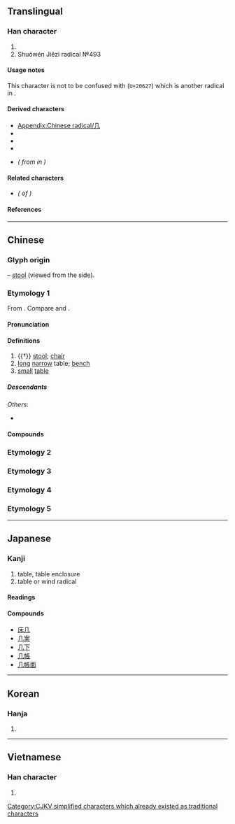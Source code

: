 {{also|凡|凢|儿|幾|Л}}
{{character info}}
{{character info|⼏}}
==Translingual==
{{stroke order|strokes=2}}
{{stroke order|type=animate}}

===Han character===
{{Han char|rn=16|rad=几|as=00|sn=2|four=77210|canj=HN|ids=⿰丿㇈}}

# {{mul-kangxi radical-def}}
# Shuōwén Jiězì radical №493

====Usage notes====
This character is not to be confused with {{l|mul|𠘧}} (<code>U+20627</code>) which is another radical in ''{{w|Shuowen Jiezi|Shuōwén}}''.

====Derived characters====
* [[Appendix:Chinese radical/几]]
* {{l|mul|[[仉]], [[叽]], [[𡚫]], [[㞦]], [[𢁒]], [[𢎪]], [[𢖯]], [[𢩫]], [[㲹]], [[𤜝]], [[𨸔]], [[机]], [[𭭙]], [[𣦽]], [[𣬠]], [[玑]], [[肌]], [[矶]], [[𥘌]], [[𬓠]], [[竌]], [[䘛]], [[籶]], [[𥾊]], [[𰭗]], [[𫇔]], [[虮]], [[𮗸]], [[𧺋]], [[𧾾]], [[䡄]], [[𨱙]], [[釠]]([[𰽕]]), [[𮓟]], [[𩉜]], [[飢]]([[饥]]), [[𩨒]], [[𮬥]], [[𪊋]], [[𣽳]], [[𧇔]], [[𧶹]], [[𪗗]]}}
* {{l|mul|[[亢]], [[𡯂]], [[冗]], [[𭅠]], [[宂]], [[𫵳]], [[𭙍]], [[芁]], [[𣱻]], [[𠫞]], [[𤴪]], [[𥃯]], [[秃]], [[𥤤]], [[𥩕]], [[𦒲]], [[虎]], [[𧘊]], [[𧟣]], [[咒]], [[壳]], [[𢆻]], [[亮]], [[𩁸]], [[𣑽]], [[𧦕]], [[髠]], [[焭]],<!-- Note: 鳧/鳬(凫) is derived from 𠘧 not 几 (Refer Shuōwén) --> [[𪎑]], [[麂]], [[𨳋]], [[𭍚]]}} <!-- Note: Characters not found under radical index of 几 -->
* {{l|mul|[[䢳]], [[𧆡]], [[𩑏]], [[𬺲]], [[𧦔]], [[斻]], [[𣃲]]}} <!-- Note: Characters not found under radical index of 几 -->
* {{l|mul|[[讥]], [[机]]<!-- Note: 机 also exists as unsimplified character -->}} ''({{w|Simplified Chinese|Simplified}} from {{l|mul|[[譏]], [[機]]}} in {{w|traditional Chinese}})''

====Related characters====
* {{l|mul|[[幾]]}} ''({{w|Traditional Chinese|Traditional form}} of {{lang|mul|几}})''

====References====
{{Han ref|kx=0133.570|dkj=01737|dj=0299.080|hdz=10275.190|uh=51E0}}

----

==Chinese==

===Glyph origin===
{{Han etym}}
{{liushu|p}} – [[stool]] (viewed from the side).

===Etymology 1===
{{zh-forms|alt=𠀃,机}}

From {{inh|zh|sit-pro|*krəj||foot, leg; stool}}. Compare {{cog|bo|ཁྲི}} and {{cog|my|ခြေ}}.

====Pronunciation====
{{zh-pron
|m=jī,jǐ,2nb=literary variant in Taiwan
|ma=y
|c=gei1,gei2
|md=gī
|mn=kí
|w=2ji
|mc=y
|oc=y
|cat=n
}}

====Definitions====
{{zh-hanzi}}

# {{†}} [[stool]]; [[chair]]
# [[long]] [[narrow]] table; [[bench]]
# [[small]] [[table]]
#: {{zh-x|茶几|tea table}}

=====Descendants=====
{{CJKV||き|궤|kỉ}}
''Others'':
* {{desc|bor=1|vi|ghế||chair}}

====Compounds====
{{zh-der|伏几|几几|几席|几杖|几案|几筵|方几|明窗淨几|燕几|窗明几淨|茶几|隱几|雪窗螢几|高几}}

===Etymology 2===
{{zh-see|幾}}

===Etymology 3===
{{zh-see|人|v}}

===Etymology 4===
{{zh-see|明|a}}

===Etymology 5===
{{zh-see|𠘧|v}}

----

==Japanese==

===Kanji===
{{ja-kanji|grade=|rs=几00}}

# table, table enclosure
# table or wind radical

====Readings====
{{ja-readings
|goon=き
|kanon=き
|kun=つくえ-
|nanori=おしまずき
}}

====Compounds====
* [[床几]]
* [[几案]]
* [[几下]]
* [[几帳]]
* [[几帳面]]

----

==Korean==

===Hanja===
{{ko-hanja|궤}}

# {{rfdef|ko|sort=几00}}

----

==Vietnamese==

===Han character===
{{vi-readings|reading=[[kỉ]]|rs=几00}}

# {{rfdef|vi|sort=几00}}

[[Category:CJKV radicals| ]]
[[Category:CJKV simplified characters which already existed as traditional characters]]